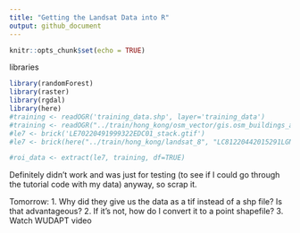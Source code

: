 ```yaml
---
title: "Getting the Landsat Data into R"
output: github_document
---
```


```r
knitr::opts_chunk$set(echo = TRUE)
```

libraries 

```r
library(randomForest)
library(raster)
library(rgdal)
library(here)
#training <- readOGR('training_data.shp', layer='training_data')
#training <- readOGR("../train/hong_kong/osm_vector/gis.osm_buildings_a_free_1 [clipped].shp", layer= "gis.osm_buildings_a_free_1 [clipped]")
#le7 <- brick('LE70220491999322EDC01_stack.gtif')
#le7 <- brick(here("../train/hong_kong/landsat_8", "LC81220442015291LGN00/LC81220442015291LGN00_B1.tif"))
```

```r
#roi_data <- extract(le7, training, df=TRUE)
```

Definitely didn't work and was just for testing (to see if I could go through the tutorial code with my data) anyway, so scrap it.

Tomorrow:
1. Why did they give us the data as a tif instead of a shp file? Is that advantageous?
2. If it's not, how do I convert it to a point shapefile?
3. Watch WUDAPT video